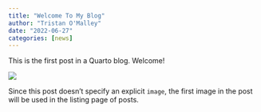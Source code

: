 ```yaml
---
title: "Welcome To My Blog"
author: "Tristan O'Malley"
date: "2022-06-27"
categories: [news]
---
```


This is the first post in a Quarto blog. Welcome!

![](thumbnail.jpg)

Since this post doesn't specify an explicit `image`, the first image in the post will be used in the listing page of posts.
